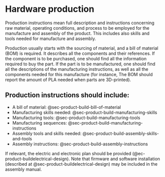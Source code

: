 # Hardware production {#sec-production}

Production instructions mean full description and instructions concerning raw material, operating conditions, and process to be employed for the manufacture and assembly of the product.
This includes also skills and tools needed for manufacture and assembly.

Production usually starts with the sourcing of material, and a bill of material (BOM) is required.
It describes all the components and their references.
If the component is to be purchased, one should find all the information required to buy the part.
If the part is to be manufactured, one should find all the descriptions of the manufacturing instructions, as well as all the components needed for this manufacture (for instance, The BOM should report the amount of PLA needed when parts are 3D-printed).

## Production instructions should include:

-   A bill of material: @sec-product-build-bill-of-material
-   Manufacturing skills needed: @sec-product-build-manufacturing-skills
-   Manufacturing tools: @sec-product-build-manufacturing-tools
-   Manufacturing sequences: @sec-product-build-manufacturing-instructions
-   Assembly tools and skills needed: @sec-product-build-assembly-skills-and-tools
-   Assembly instructions: @sec-product-build-assembly-instructions

If relevant, the electric and electronic plan should be provided (\@ec-product-buildelectrical-design).
Note that firmware and software installation (described at @sec-product-buildelectrical-design) may be included in the assembly manual.
